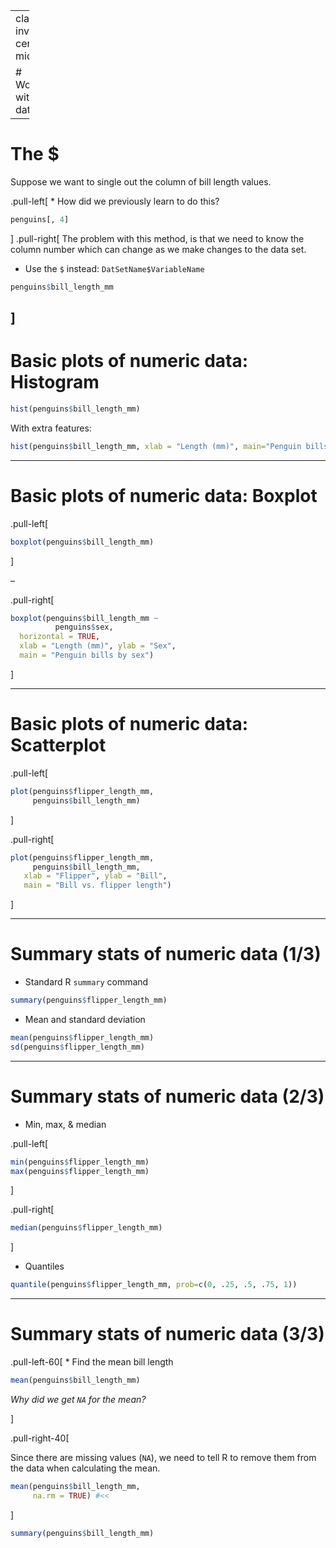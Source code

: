 


---
class: inverse, center, middle

# Working with the data

---

# The $

Suppose we want to single out the column of bill length values.

.pull-left[
* How did we previously learn to do this?
```r
penguins[, 4]
```
]
.pull-right[
The problem with this method, is that we need to know the column number which can change as we make changes to the data set. 

* Use the `$` instead: `DatSetName$VariableName`

```r
penguins$bill_length_mm
```
]
---

# Basic plots of numeric data: Histogram

```r
hist(penguins$bill_length_mm)
```

With extra features: 

```r
hist(penguins$bill_length_mm, xlab = "Length (mm)", main="Penguin bills")
```

---

# Basic plots of numeric data: Boxplot

.pull-left[
```r
boxplot(penguins$bill_length_mm)
```

]

--

.pull-right[
```r
boxplot(penguins$bill_length_mm ~ 
          penguins$sex, 
  horizontal = TRUE, 
  xlab = "Length (mm)", ylab = "Sex",
  main = "Penguin bills by sex")
```
]

---

# Basic plots of numeric data: Scatterplot

.pull-left[
```r
plot(penguins$flipper_length_mm, 
     penguins$bill_length_mm)
```
]

.pull-right[
```r
plot(penguins$flipper_length_mm, 
     penguins$bill_length_mm, 
   xlab = "Flipper", ylab = "Bill", 
   main = "Bill vs. flipper length")
```
]

---

# Summary stats of numeric data (1/3)

* Standard R `summary` command

```r
summary(penguins$flipper_length_mm)
```

* Mean and standard deviation

```r
mean(penguins$flipper_length_mm)
sd(penguins$flipper_length_mm)
```

---

# Summary stats of numeric data (2/3)
<!-- QQ: Why is (2/2) being cut off? It's not cut off for (1/2).-->
* Min, max, & median

.pull-left[
```r
min(penguins$flipper_length_mm)
max(penguins$flipper_length_mm)

```
]

.pull-right[
```r
median(penguins$flipper_length_mm)
```
]

* Quantiles

```r
quantile(penguins$flipper_length_mm, prob=c(0, .25, .5, .75, 1))  
```



---

# Summary stats of numeric data (3/3)

.pull-left-60[
* Find the mean bill length

```r
mean(penguins$bill_length_mm)
```

*Why did we get `NA` for the mean?*

]

.pull-right-40[

Since there are missing values (`NA`), we need to tell R to remove them from the data when calculating the mean.

```r
mean(penguins$bill_length_mm, 
     na.rm = TRUE) #<<
```
]


```r
summary(penguins$bill_length_mm)
```



